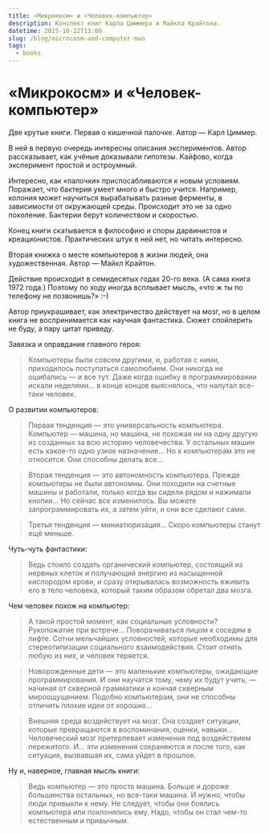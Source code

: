 ```yaml
---
title: «Микрокосм» и «Человек-компьютер»
description: Конспект книг Карла Циммера и Майкла Крайтона.
datetime: 2015-10-22T13:00
slug: /blog/microcosm-and-computer-man
tags:
  - books
---
```


# «Микрокосм» и «Человек-компьютер»

Две крутые книги. Первая о кишечной палочке. Автор — Карл Циммер.

В ней в первую очередь интересны описания экспериментов. Автор рассказывает, как учёные доказывали гипотезы. Кайфово, когда эксперимент простой и остроумный.

Интересно, как «палочки» приспосабливаются к новым условиям. Поражает, что бактерия умеет много и быстро учится. Например, колония может научиться вырабатывать разные ферменты, в зависимости от окружающей среды. Происходит это не за одно поколение. Бактерии берут количеством и скоростью.

Конец книги скатывается в философию и споры дарвинистов и креационистов. Практических штук в ней нет, но читать интересно.

Вторая книжка о месте компьютеров в жизни людей, она художественная. Автор — Майкл Крайтон.

Действие происходит в семидесятых годах 20-го века. (А сама книга 1972 года.) Поэтому по ходу иногда всплывает мысль, «что ж ты по телефону не позвонишь?» <nobr>:–)</nobr>

Автор приукрашивает, как электричество действует на мозг, но в целом книга не воспринимается как научная фантастика. Сюжет спойлерить не буду, а пару цитат приведу.

Завязка и оправдание главного героя:

> Компьютеры были совсем другими, и, работая с ними, приходилось поступаться самолюбием. Они никогда не ошибались — и все тут. Даже когда ошибку в программировании искали неделями… в конце концов выяснялось, что напутал все-таки человек.

О развитии компьютеров:

> Первая тенденция — это универсальность компьютера. Компьютер — машина, но машина, не похожая ни на одну другую из созданных за всю историю человечества. У остальных машин есть какое-то одно узкое назначение… Но к компьютерам это не относится. Они способны делать все…

> Вторая тенденция — это автономность компьютера. Прежде компьютеры не были автономны. Они походили на счетные машины и работали, только когда вы сидели рядом и нажимали кнопки… Но сейчас все изменилось. Вы можете запрограммировать их, а затем уйти, и они все сделают сами.

> Третья тенденция — миниатюризация… Скоро компьютеры станут ещё меньше.

Чуть-чуть фантастики:

> Ведь стоило создать органический компьютер, состоящий из нервных клеток и получающий энергию из насыщенной кислородом крови, и сразу открывалась возможность вживить его в тело человека, который таким образом обретал два мозга.

Чем человек похож на компьютер:

> А такой простой момент, как социальные условности? Рукопожатие при встрече… Поворачиваться лицом к соседям в лифте. Сотни мельчайших условностей, которые необходимы для стереотипизации социального взаимодействия. Стоит отнять любую из них, и человек теряется.

> Новорожденные дети — это маленькие компьютеры, ожидающие программирования. И они научатся тому, чему их будут учить, — начиная от скверной грамматики и кончая скверным мироощущением. Подобно компьютерам, они не способны отличить плохие идеи от хороших…

> Внешняя среда воздействует на мозг. Она создает ситуации, которые превращаются в воспоминания, оценки, навыки… Человеческий мозг претерпевает изменения под воздействием пережитого. И… эти изменения сохраняются и после того, как ситуация, вызвавшая их, сама уйдет в прошлое.

Ну и, наверное, главная мысль книги:

> Ведь компьютер — это просто машина. Больше и дороже большинства остальных, но все-таки машина. И нужно, чтобы люди привыкли к нему. Не следует, чтобы они боялись компьютера или поклонялись ему. Надо, чтобы он стал чем-то естественным и привычным.
